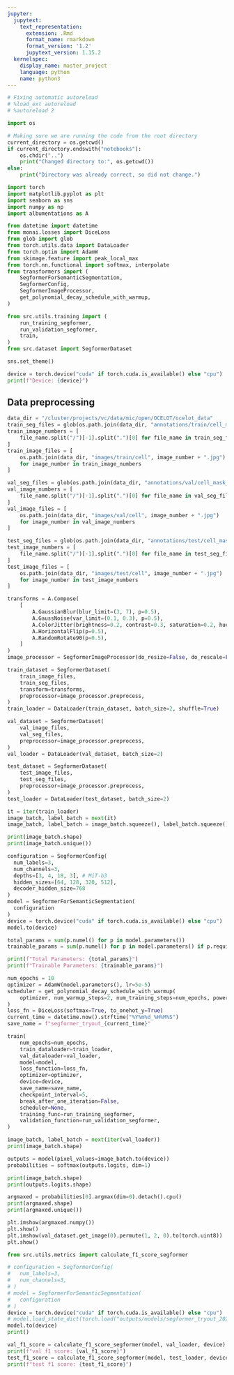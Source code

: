 ```yaml
---
jupyter:
  jupytext:
    text_representation:
      extension: .Rmd
      format_name: rmarkdown
      format_version: '1.2'
      jupytext_version: 1.15.2
  kernelspec:
    display_name: master_project
    language: python
    name: python3
---
```


```python
# Fixing automatic autoreload
# %load_ext autoreload
# %autoreload 2
```

```python
import os 

# Making sure we are running the code from the root directory
current_directory = os.getcwd()
if current_directory.endswith("notebooks"):
    os.chdir("..")
    print("Changed directory to:", os.getcwd())
else:
    print("Directory was already correct, so did not change.")
```

```python
import torch
import matplotlib.pyplot as plt
import seaborn as sns
import numpy as np
import albumentations as A

from datetime import datetime
from monai.losses import DiceLoss
from glob import glob
from torch.utils.data import DataLoader
from torch.optim import AdamW
from skimage.feature import peak_local_max
from torch.nn.functional import softmax, interpolate
from transformers import (
    SegformerForSemanticSegmentation,
    SegformerConfig,
    SegformerImageProcessor,
    get_polynomial_decay_schedule_with_warmup,
)

from src.utils.training import (
    run_training_segformer,
    run_validation_segformer,
    train,
)
from src.dataset import SegformerDataset

sns.set_theme()

device = torch.device("cuda" if torch.cuda.is_available() else "cpu")
print(f"Device: {device}")
```

## Data preprocessing

```python
data_dir = "/cluster/projects/vc/data/mic/open/OCELOT/ocelot_data"
train_seg_files = glob(os.path.join(data_dir, "annotations/train/cell_mask_images/*"))
train_image_numbers = [
    file_name.split("/")[-1].split(".")[0] for file_name in train_seg_files
]
train_image_files = [
    os.path.join(data_dir, "images/train/cell", image_number + ".jpg")
    for image_number in train_image_numbers
]

val_seg_files = glob(os.path.join(data_dir, "annotations/val/cell_mask_images/*"))
val_image_numbers = [
    file_name.split("/")[-1].split(".")[0] for file_name in val_seg_files
]
val_image_files = [
    os.path.join(data_dir, "images/val/cell", image_number + ".jpg")
    for image_number in val_image_numbers
]

test_seg_files = glob(os.path.join(data_dir, "annotations/test/cell_mask_images/*"))
test_image_numbers = [
    file_name.split("/")[-1].split(".")[0] for file_name in test_seg_files
]
test_image_files = [
    os.path.join(data_dir, "images/test/cell", image_number + ".jpg")
    for image_number in test_image_numbers
]
```

```python
transforms = A.Compose(
    [
        A.GaussianBlur(blur_limit=(3, 7), p=0.5),
        A.GaussNoise(var_limit=(0.1, 0.3), p=0.5),
        A.ColorJitter(brightness=0.2, contrast=0.3, saturation=0.2, hue=0.1, p=1),
        A.HorizontalFlip(p=0.5),
        A.RandomRotate90(p=0.5),
    ]
)
image_processor = SegformerImageProcessor(do_resize=False, do_rescale=False)
```

```python
train_dataset = SegformerDataset(
    train_image_files,
    train_seg_files,
    transform=transforms,
    preprocessor=image_processor.preprocess,
)
train_loader = DataLoader(train_dataset, batch_size=2, shuffle=True)

val_dataset = SegformerDataset(
    val_image_files,
    val_seg_files,
    preprocessor=image_processor.preprocess,
)
val_loader = DataLoader(val_dataset, batch_size=2)

test_dataset = SegformerDataset(
    test_image_files,
    test_seg_files,
    preprocessor=image_processor.preprocess,
)
test_loader = DataLoader(test_dataset, batch_size=2)
```

```python
it = iter(train_loader)
image_batch, label_batch = next(it)
image_batch, label_batch = image_batch.squeeze(), label_batch.squeeze()

print(image_batch.shape)
print(image_batch.unique())
```

```python
configuration = SegformerConfig(
  num_labels=3,
  num_channels=3,
  depths=[3, 4, 18, 3], # MiT-b3
  hidden_sizes=[64, 128, 320, 512], 
  decoder_hidden_size=768
)
model = SegformerForSemanticSegmentation(
  configuration
)
device = torch.device("cuda" if torch.cuda.is_available() else "cpu")
model.to(device)

total_params = sum(p.numel() for p in model.parameters())
trainable_params = sum(p.numel() for p in model.parameters() if p.requires_grad)

print(f"Total Parameters: {total_params}")
print(f"Trainable Parameters: {trainable_params}")
```

```python
num_epochs = 10
optimizer = AdamW(model.parameters(), lr=5e-5)
scheduler = get_polynomial_decay_schedule_with_warmup(
    optimizer, num_warmup_steps=2, num_training_steps=num_epochs, power=1
)
loss_fn = DiceLoss(softmax=True, to_onehot_y=True)
current_time = datetime.now().strftime("%Y%m%d_%H%M%S")
save_name = f"segformer_tryout_{current_time}"

train(
    num_epochs=num_epochs,
    train_dataloader=train_loader,
    val_dataloader=val_loader,
    model=model,
    loss_function=loss_fn,
    optimizer=optimizer,
    device=device,
    save_name=save_name,
    checkpoint_interval=5,
    break_after_one_iteration=False,
    scheduler=None,
    training_func=run_training_segformer,
    validation_function=run_validation_segformer,
)
```

```python
image_batch, label_batch = next(iter(val_loader))
print(image_batch.shape)
```

```python
outputs = model(pixel_values=image_batch.to(device))
probabilities = softmax(outputs.logits, dim=1)
```

```python
print(image_batch.shape)
print(outputs.logits.shape)

argmaxed = probabilities[0].argmax(dim=0).detach().cpu()
print(argmaxed.shape)
print(argmaxed.unique())
```

```python
plt.imshow(argmaxed.numpy())
plt.show()
plt.imshow(val_dataset.get_image(0).permute(1, 2, 0).to(torch.uint8))
plt.show()
```

```python
from src.utils.metrics import calculate_f1_score_segformer
```

```python
# configuration = SegformerConfig(
#   num_labels=3,
#   num_channels=3,
# )
# model = SegformerForSemanticSegmentation(
#   configuration
# )
device = torch.device("cuda" if torch.cuda.is_available() else "cpu")
# model.load_state_dict(torch.load("outputs/models/segformer_tryout_20240211_133248_epochs-5.pth"))
model.to(device)
print()
```

```python
val_f1_score = calculate_f1_score_segformer(model, val_loader, device)
print(f"val f1 score: {val_f1_score}")
test_f1_score = calculate_f1_score_segformer(model, test_loader, device)
print(f"test f1 score: {test_f1_score}")
```
